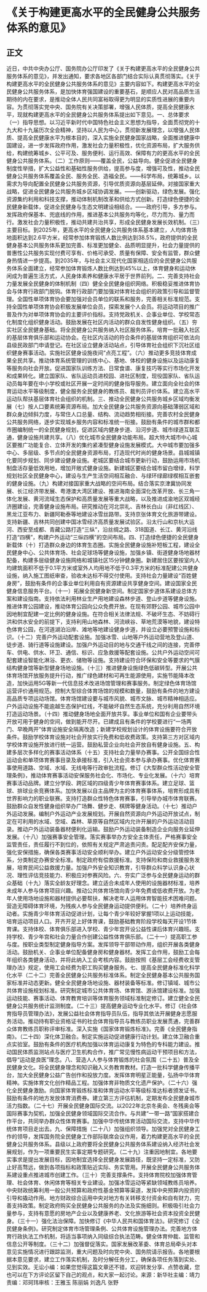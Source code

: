 # 《关于构建更高水平的全民健身公共服务体系的意见》
## 正文
近日，中共中央办公厅、国务院办公厅印发了《关于构建更高水平的全民健身公共服务体系的意见》，并发出通知，要求各地区各部门结合实际认真贯彻落实。《关于构建更高水平的全民健身公共服务体系的意见》主要内容如下。构建更高水平的全民健身公共服务体系，是加快体育强国建设的重要基石，是顺应人民对高品质生活期待的内在要求，是推动全体人民共同富裕取得更为明显的实质性进展的重要内容。为贯彻落实党中央、国务院有关决策部署，增强人民体质，提高全民健康水平，现就构建更高水平的全民健身公共服务体系提出如下意见。一、总体要求（一）指导思想。以习近平新时代中国特色社会主义思想为指导，全面贯彻党的十九大和十九届历次全会精神，坚持以人民为中心，贯彻新发展理念，以增强人民体质、提高全民健康水平为根本目的，深入实施全民健身国家战略，全面推进健康中国建设，进一步发挥政府作用，激发社会力量积极性，优化资源布局，扩大服务供给，构建统筹城乡、公平可及、服务便利、运行高效、保障有力的更高水平的全民健身公共服务体系。（二）工作原则——覆盖全民，公益导向。健全促进全民健身制度性举措，扩大公益性和基础性服务供给，提高参与度，增强可及性，推动全民健身公共服务体系覆盖全民、服务全民、造福全民。——科学布局，统筹城乡。以需求为导向配置全民健身公共服务资源，引导优质资源向基层延伸。对接国家重大战略，促进全民健身公共服务城乡区域协调发展。——创新驱动，绿色发展。强化资源集约利用和科技支撑，推动体制机制改革和供给方式创新。打造绿色便捷的全民健身新载体，促进全民健身与生态文明建设相结合。——政府引导，多方参与。发挥政府保基本、兜底线的作用，推进基本公共服务均等化，尽力而为、量力而行。激发社会力量积极性，推动共建共治共享，形成全民健身发展长效机制。（三）主要目标。到2025年，更高水平的全民健身公共服务体系基本建立，人均体育场地面积达到2.6平方米，经常参加体育锻炼人数比例达到38.5%，政府提供的全民健身基本公共服务体系更加完善、标准更加健全、品质明显提升，社会力量提供的普惠性公共服务实现付费可享有、价格可承受、质量有保障、安全有监管，群众健身热情进一步提高。到2035年，与社会主义现代化国家相适应的全民健身公共服务体系全面建立，经常参加体育锻炼人数比例达到45%以上，体育健身和运动休闲成为普遍生活方式，人民身体素养和健康水平居于世界前列。二、完善支持社会力量发展全民健身的体制机制（四）健全全民健身组织网络。积极稳妥推进体育协会与体育行政部门脱钩。体育行政部门要加强对体育社会组织的政策引导和监督管理。全国性单项体育协会要加强对会员单位的联系和服务，完善相关标准规范。支持全国性单项体育协会积极发展单位会员，探索发展个人会员。将运动项目的推广普及作为对单项体育协会的主要评价指标。支持党政机关、企事业单位、学校常态化制度化组织健身活动。鼓励发展在社区内活动的群众自发性健身组织。（五）夯实社区全民健身基础。将全民健身公共服务纳入社区服务体系，培育一批融入社区的基层体育俱乐部和运动协会。在社区内活动的符合条件的基层体育组织可依法向县级民政部门申请登记。在社区设立健身活动站点，引导体育社会组织下沉社区组织健身赛事活动。实施社区健身设施夜间“点亮工程”。（六）推动更多竞技体育成果全民共享。推动体育系统管理的训练中心、基地、体校的健身设施以及运动康复等服务向社会开放。促进国家队训练方法、日常食谱、康复技巧等实行市场化开发和成果转化。建立国家队、省队运动员进校园、进社区制度，现役国家队、省队运动员每年要在中小学校或社区开展一定时间的健身指导服务。建立面向全社会的体育运动水平等级制度，健全服务全民健身的教练员、裁判员评价体系。建立高水平运动队帮扶基层体育社会组织的机制。三、推动全民健身公共服务城乡区域均衡发展（七）按人口要素统筹资源布局。加大全民健身公共服务资源向基础薄弱区域和群众身边倾斜力度，与常住人口总量、结构、流动趋势相衔接。完善农村全民健身公共服务网络，逐步实现城乡服务内容和标准统一衔接。鼓励有条件的城市群和都市圈编制统一的全民健身规划，促进区域内健身步道、沿河步道、城市绿道互联互通，健身设施共建共享。（八）优化城市全民健身功能布局。超大特大城市中心城区要推广功能复合、立体开发的集约紧凑型健身设施发展模式。大中城市要加强多中心、多层级、多节点的全民健身资源布局，打造现代时尚的健身场景。县城城镇化要同步规划、同步建设健身设施。老城区要结合城市更新行动，鼓励运用市场机制盘活存量低效用地，增加开敞式健身设施。新建城区要结合城市留白增绿，科学规划社区全民健身中心，建设与生产生活空间相互融合、与绿环绿廊绿楔相互嵌套的健身设施。（九）构建对接国家重大战略的空间布局。结合落实京津冀协同发展、长江经济带发展、粤港澳大湾区建设、推进海南全面深化改革开放、长三角一体化发展、黄河流域生态保护和高质量发展等重大战略，以及推进成渝地区双城经济圈建设，完善健身设施布局。研究推动在河北崇礼、吉林长白山（非红线区）、黑龙江亚布力、新疆阿勒泰等地建设冰雪丝路带。支持京张体育文化旅游带建设。支持新疆、吉林共同创建中国冰雪经济高质量发展试验区。沿太行山和京杭大运河、西安至成都、青藏公路打造“三纵”，沿丝绸之路、318国道、长江、黄河沿线打造“四横”，构建户外运动“三纵四横”的空间布局。四、打造绿色便捷的全民健身新载体（十）打造群众身边的体育生态圈。实施全民健身设施补短板工程，建设全民健身中心、公共体育场、社会足球场等健身设施，加强乡镇、街道健身场地器材配备，构建多层级健身设施网络和城镇社区15分钟健身圈。新建居住区要按室内人均建筑面积不低于0.1平方米或室外人均用地不低于0.3平方米的标准配建公共健身设施，纳入施工图纸审查，验收未达标不得交付使用。支持社会力量建设“百姓健身房”，鼓励有条件的企事业单位利用自有资源建设共享健身空间。建设国家全民健身信息服务平台。（十一）拓展全民健身新空间。制定国家步道体系建设总体方案和建设指南。支持依法利用林业生产用地建设森林步道、登山步道等健身设施。推进体育公园建设，推动体育公园向公众免费开放。在现有郊野公园、城市公园中因地制宜配建一定比例的健身设施。在符合相关法律法规、不破坏生态、不妨碍行洪和供水安全的前提下，支持利用山地森林、河流峡谷、草地荒漠等地貌，建设特色体育公园，在河道湖泊沿岸、滩地等地建设健身步道，并设立必要预警设施和标识。（十二）完善户外运动配套设施。加强冰雪、山地等户外运动营地及登山道、徒步道、骑行道等设施建设。加强户外运动目的地与交通干线之间的连接，完善停车、供电、供水、环卫、通信、标识、应急救援等配套设施。公共户外运动空间可配套建设智能化淋浴、更衣、储物等设施。支持建设符合环保和安全等要求的气膜结构健身馆等新型健身场地设施。（十三）推进健身设施绿色低碳转型。开展公共体育场馆开放服务提升行动，推广绿色建材和可再生能源使用，实施节能降本改造，加快运用5G等新一代信息技术改进场馆管理和赛事服务。制定绿色体育场馆运营评价通用规范。控制大型综合体育场馆的规模和数量，鼓励有条件的地方建设高品质专项运动场馆。体育场馆建设要与城市风貌、城市文脉、城市精神相适应。户外运动设施不能逾越生态保护红线，不能破坏自然生态系统，充分利用自然环境打造运动场景。（十四）推动健身场地全面开放共享。事业单位和国有企业要带头开放可用于健身的空间，做到能开尽开。已建成且有条件的学校要进行“一场两门、早晚两开”体育设施安全隔离改造；新建学校规划设计的体育设施要符合开放条件。鼓励学校体育设施对社会开放实行免费和低收费政策。支持第三方对区域内学校体育设施开放进行统一运营。鼓励私营企业向社会开放自有健身设施。五、构建多层次多样化的赛事活动体系（十五）支持社会力量举办赛事。公开全国综合性运动会和单项体育赛事目录及承接标准，引入社会资本参与承办赛事。优化体育赛事使用道路、空域、水域、无线电等行政审批流程。修订《大型群众性活动安全管理条例》，推动体育赛事活动安保服务社会化、市场化、专业化发展。（十六）培育赛事活动品牌。建立分学段、跨区域的四级青少年体育赛事体系。建立足球、篮球、排球业余竞赛体系。加快发展以自主品牌为主的体育赛事体系，培育形成具有世界影响力的职业联赛。支持打造群众性特色体育赛事，引导举办城市体育联赛。鼓励群众自发性健身组织举办广场舞、健步走、棋牌等健身活动。（十七）推动户外运动发展。编制户外运动产业发展规划。开展自然资源向户外运动开放试点，制定在可利用的水域、空域、森林、草原等自然区域内允许开展的户外运动活动目录。推动户外运动装备器材便利化运输。鼓励户外运动装备制造企业向服务业延伸发展。（十八）加强赛事安全管理。落实赛事举办方安全主体责任，严格赛事安全监管责任，责任履行不到位的，依照有关规定严肃追责问责。配足配齐安保力量，强化安保措施，确保各类赛事活动安全顺利举办。建立户外运动安全分级管控体系，分类制定办赛安全标准。制定政府有偿救援标准。支持保险和商业救援服务发展，培育民间公益救援力量。加强户外安全知识教育，引导群众科学认识身心状况、理性评估竞技能力、积极应对参赛风险。六、夯实广泛参与全民健身运动的群众基础（十九）落实全龄友好理念。建立适合未成年人使用的设施器材标准，培养未成年人参与体育项目兴趣。推动公共体育场馆向青少年免费或低收费开放。为老年人使用场地设施和器材提供必要帮扶，解决老年人运用体育智能技术困难问题。营造无障碍体育环境，为残疾人参与全民健身运动提供便利。（二十）培养终身运动者。实施青少年体育活动促进计划，让每个青少年较好掌握1项以上运动技能，培育运动项目人口。开齐开足上好体育课，鼓励基础教育阶段学校每天开设1节体育课。支持体校、体育俱乐部进入学校、青少年宫开设公益性课后体育兴趣班。支持学校、青少年宫和社会力量合作创建公益性体育俱乐部。（二十一）提高职工参与度。按职业类型制定健身指导方案。发挥领导干部带动作用，组织开展各类健身活动。鼓励机关、企事业单位配备健身房和健身器材。发挥工会作用，鼓励工会每年组织各类健身活动，并将此纳入工会考核内容。鼓励按照《基层工会经费收支管理办法》规定，使用工会经费为职工购买健身服务。七、提高全民健身标准化科学化水平（二十二）完善全民健身公共服务标准体系。制定全民健身基本公共服务国家标准并动态更新。健全全民健身场地设施、器材装备等标准。修订镇域、城市公共体育设施规划标准。研究制定城市公共体育场、体育馆、游泳馆建设标准。加强运动技能、赛事活动、体育教育培训等体育服务领域标准制定修订。建立健全全民健身公共服务统计监测制度。（二十三）提高健身运动专业化水平。修订《社会体育指导员管理办法》，发展公益社会体育指导员队伍，指导其依法开展健身志愿服务活动。推动持有职业资格证书的社会体育指导员与教练员职业发展贯通，完善群众体育教练员职称评审标准。深入实施《国家体育锻炼标准》。完善《全民健身指南》。（二十四）深化体卫融合。制定实施运动促进健康行动计划。建立体卫融合重点实验室。鼓励有条件的医疗机构加强以体育运动康复为特色的专科能力建设。推动国民体质监测站点与医疗卫生机构合作，推广常见慢性病运动干预项目和方法，倡导“运动是良医”理念。八、营造人人参与体育锻炼的社会氛围（二十五）普及全民健身文化。将全民健身理念和知识融入义务教育教材。打造一批科学健身传播平台，加大全民健身公益广告创作和投放力度。发挥体育明星正能量，弘扬中华体育精神。实施体育文化创作精品工程。加强体育非物质文化遗产保护。（二十六）强化全民健身激励。向国家体育锻炼标准和体育运动水平等级标准达标者颁发证书。鼓励有条件的地方发放体育消费券。建立第三方评估机制，定期发布全民健身城市活力指数。（二十七）开展全民健身国际交流。以2022年北京冬奥会、冬残奥会等国际赛事为契机，加强全民健身领域国际交流合作。与共建“一带一路”国家搭建合作平台，共同举办群众性体育赛事。加强中华传统体育活动国际交流，支持中华传统体育项目走出去。九、保障措施（二十八）加强组织领导。加强党对全民健身工作的领导，发挥国务院全民健身工作部际联席会议作用，着力构建更高水平的全民健身公共服务体系。县级以上政府要将全民健身公共服务体系建设纳入经济社会发展规划，作为一项重要民生实事定期专题研究。（二十九）注重因地制宜。各地要实事求是提出发展目标，因地制宜选择全民健身发展路径，既坚持一定标准，又防止好高骛远，做到各项指标和政策贴近实际、务实管用。开展全民健身公共服务体系建设重点推进城市创建工作。（三十）完善支撑条件。支持体育院校加强体育管理、社会体育、休闲体育等相关专业建设。加强冰雪运动等紧缺领域教练员培养。中央财政统筹利用一般公共预算和政府性基金预算等渠道，发挥中央预算内投资的引导和撬动作用。地方财政综合运用中央对地方有关转移支付资金和自有财力，完善支持政策。制定政府购买全民健身公共服务的办法及实施细则。积极吸引社会力量参与，支持有意愿的房地产企业以及健康养老、文化旅游等社会资本投资全民健身。（三十一）强化法治保障。加快修订《中华人民共和国体育法》。研究修订《全民健身条例》。研究制定体育市场管理条例、公共体育设施管理办法。完善地方体育行政执法工作机制，将适当事项纳入同级综合执法范畴。健全体育仲裁、监管和信息公开等制度。（三十二）加强督促落实。国家发展改革委、体育总局牵头对本意见实施情况进行跟踪监测，重大问题及时向党中央、国务院请示报告。各地要根据本意见要求，建立工作落实机制，及时分解任务分工，确保各项任务落到实处、见到实效。无讼小编：如果您觉得这篇文章还不错，欢迎转发分享、点赞收藏，您也可以在下方评论区留下自己的观点，和大家一起讨论。来源：新华社主编：靖力责编：邓珂玮审核：王雅玉 陈丽娟 刘逸凡 张野